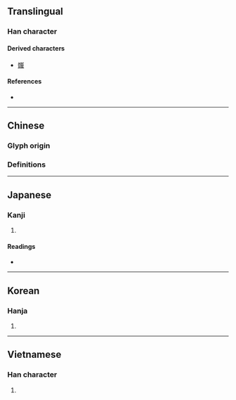 {{also|峨}}
{{character info}}
==Translingual==

===Han character===
{{Han char|rn=46|rad=山|as=07|sn=10|four=|canj=UHQI,XUHQI|ids=⿱山我}}

====Derived characters====
* [[𡟶]]

====References====
* {{Han ref|kx=0311.100|dkj=08072|dj=0611.160|hdz=10774.160|uh=5CE9|ud=23785}}

----

==Chinese==

===Glyph origin===
{{Han etym}}

===Definitions===
{{zh-see|峨|v}}

----

==Japanese==

===Kanji===
{{ja-kanji|grade=|rs=山07}}

# {{rfdef|ja|sort=山07}}

====Readings====
* {{ja-readings|on=が|kun=けわし.い}}

----

==Korean==

===Hanja===
{{ko-hanja|아}}

# {{rfdef|ko|sort=山07}}

----

==Vietnamese==

===Han character===
{{vi-hantu|[[nga]]}}

# {{rfdef|vi}}